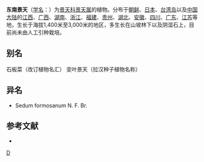 {{Speciesbox 
| taxon = Sedum alfredii
| authority = Hance
}}

'''东南景天'''（[[学名|学名]]：{{lang|la|''Sedum alfredii''}}）为[[景天科|景天科]][[景天属|景天属]]的植物。分布于[[朝鲜|朝鲜]]、[[日本|日本]]、[[台湾岛|台湾岛]]以及[[中国大陆|中国大陆]]的[[江西|江西]]、[[广西|广西]]、[[湖南|湖南]]、[[浙江|浙江]]、[[福建|福建]]、[[贵州|贵州]]、[[湖北|湖北]]、[[安徽|安徽]]、[[四川|四川]]、[[广东|广东]]、[[江苏|江苏]]等地，生长于海拔1,400米至3,000米的地区，多生长在山坡林下以及阴湿石上，目前尚未由人工引种栽培。

== 别名 ==
石板菜（改订植物名汇） 变叶景天（拉汉种子植物名称）

== 异名 ==
* Sedum formosanum N. F. Br.

== 参考文献 ==
{{refbegin}}
* {{cite web| url =http://www.bioinfo.cn/db05/KmzwSpecies.php?action=view&id=6208| title =东南景天| work =中国高等植物数据库全库| publisher =中国科学院微生物研究所| author =昆明植物研究所| accessdate =2009-02-25| deadurl =yes| archiveurl =https://web.archive.org/web/20160305050630/http://www.bioinfo.cn/db05/KmzwSpecies.php?action=view&id=6208| archivedate =2016-03-05}}
{{refend}}
{{Taxonbar|from=Q7445419}}

{{DEFAULTSORT:Sedum alfredii}}
[[Category:景天属|D]]


{{Crassulaceae-stub}}